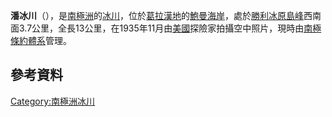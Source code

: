 {{coord|68|48|S|64|24|W|display=title}}

'''潘冰川'''（{{lang-en|Pan Glacier}}），是[[南極洲|南極洲]]的[[冰川|冰川]]，位於[[葛拉漢地|葛拉漢地]]的[[鮑曼海岸|鮑曼海岸]]，處於[[勝利冰原島峰|勝利冰原島峰]]西南面3.7公里，全長13公里，在1935年11月由[[美國|美國]]探險家拍攝空中照片，現時由[[南極條約體系|南極條約體系]]管理。

==參考資料==
{{usgs-gazetteer}}

{{DEFAULTSORT:Pan Glacier}}
[[Category:南極洲冰川|Category:南極洲冰川]]


{{BowmanCoast-geo-stub}}